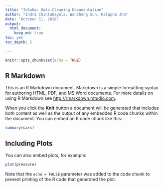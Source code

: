 ```yaml
---
title: "InSuKa: Data Cleaning Documentation"
author: "Indra Chintakayala, Wancheng Sun, Kalapna Jha"
date: "October 11, 2018"
output: 
  html_document:
    keep_md: true    
toc: yes
toc_depth: 2

---
```


```r
knitr::opts_chunk$set(echo = TRUE)
```

## R Markdown

This is an R Markdown document. Markdown is a simple formatting syntax for authoring HTML, PDF, and MS Word documents. For more details on using R Markdown see <http://rmarkdown.rstudio.com>.

When you click the **Knit** button a document will be generated that includes both content as well as the output of any embedded R code chunks within the document. You can embed an R code chunk like this:

```r
summary(cars)
```

## Including Plots

You can also embed plots, for example:

```r
plot(pressure)
```

Note that the `echo = FALSE` parameter was added to the code chunk to prevent printing of the R code that generated the plot.
